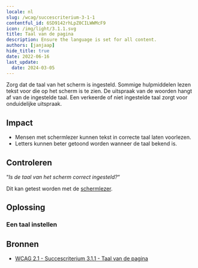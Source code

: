 ```yaml
---
locale: nl
slug: /wcag/succescriterium-3-1-1
contentful_id: 6SD9142rhLpZ0CILWWMcF9
icon: /img/light/3.1.1.svg
title: Taal van de pagina
description: Ensure the language is set for all content.
authors: [janjaap]
hide_title: true
date: 2022-06-16
last_update:
  date: 2024-03-05
---
```


<Hero
  title="Taal van de pagina"
  imageSrc="/img/light/3.1.1.svg"
  alt="WCAG 3.1.1 - Logo"
  prefix="Succescriterium 3.1.1"
  suffix="Niveau A"
/>

Zorg dat de taal van het scherm is ingesteld. Sommige hulpmiddelen lezen tekst voor die op het scherm is te zien. De uitspraak van de woorden hangt af van de ingestelde taal. Een verkeerde of niet ingestelde taal zorgt voor onduidelijke uitspraak.

## Impact

- Mensen met schermlezer kunnen tekst in correcte taal laten voorlezen.
- Letters kunnen beter getoond worden wanneer de taal bekend is.

## Controleren

“*Is de taal van het scherm correct ingesteld?*“

Dit kan getest worden met de [schermlezer](/nl/stats/schermlezer).

## Oplossing

### Een taal instellen

<CodeSample id="text-localization" locale="nl"/>

## Bronnen

- [WCAG 2.1 - Succescriterium 3.1.1 - Taal van de pagina](https://www.w3.org/Translations/WCAG21-nl/#taal-van-de-pagina)
